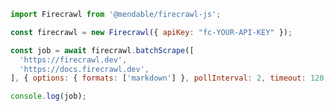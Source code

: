 ```js Node
import Firecrawl from '@mendable/firecrawl-js';

const firecrawl = new Firecrawl({ apiKey: "fc-YOUR-API-KEY" });

const job = await firecrawl.batchScrape([
  'https://firecrawl.dev',
  'https://docs.firecrawl.dev',
], { options: { formats: ['markdown'] }, pollInterval: 2, timeout: 120 });

console.log(job);
```


